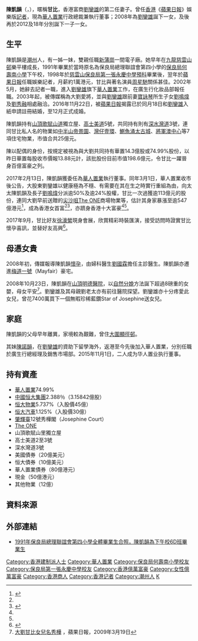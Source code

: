 {{multiple issues|
{{copyedit|time=2016-11-23T00:39:28+00:00}}
{{inappropriate tone|time=2016-11-23T00:39:28+00:00}}
}}
{{Infobox person
| 姓名    = 陳凱韻
| 圖像    = 
| 圖像替代 = 
| 圖像說明 = 
| 出生日期 = {{birth date and age|1979|10|4}}<ref>[http://hk.apple.nextmedia.com/entertainment/art/20131007/18452573 Niki驚嚇素顏　陪甘比合家歡] {{Wayback|url=http://hk.apple.nextmedia.com/entertainment/art/20131007/18452573 |date=20160804055155 }} 蘋果日報，2013年10月7日</ref>
| 出生地點 = {{BHKG}}
| 逝世日期 = 
| 逝世地點 = 
| 國籍    = {{CNHK}}
| 別名    = 甘比
| 職業    = [[記者|記者]]（1999年－2002年5月）
| 活躍時期 = 1999年至今
| 頭銜    = 
| 教育程度 = 預科
| 母校    = [[保良局何壽南小學|保良局何壽南小學]]<br>[[保良局第一張永慶中學|保良局第一張永慶中學]]
| 配偶    = {{marriage|[[劉鑾雄|劉鑾雄]]|2016}}
| 兒女    = 劉秀樺 Josephine <br>{{birth date and age|2008|10|23}}<br>劉仲學 Joseph Junior<br>{{birth date and age|2012|12|16}}<br>劉秀兒 Josie<br>{{birth date and age|2018|1|31}}
}}

'''陳凱韻'''（{{lang-en|Kimbee Chan}}，{{bd|1979年|10月4日|||C陳}}），暱稱'''甘比'''，香港富商[[劉鑾雄|劉鑾雄]]的第二任妻子。曾任[[香港|香港]]《[[蘋果日報_(香港)|蘋果日報]]》娛樂版[[記者|記者]]，現為[[華人置業|華人置業]]行政總裁兼執行董事；2008年為[[劉鑾雄|劉鑾雄]]誕下一女，及後再於2012及18年分別誕下一子一女。

==生平==
陳凱韻是[[潮州|潮州]]人，有一姊一妹，雙親任職[[新蒲崗|新蒲崗]]一間電子廠。她早年在[[九龍|九龍]][[慈雲山邨|慈雲山邨]]樂平樓成長，1991年畢業於當時原名為保良局總理聯誼會第四小學的[[保良局何壽南小學|保良局何壽南小學]]下午校，1998年於[[慈雲山|慈雲山]][[保良局第一張永慶中學|保良局第一張永慶中學]][[預科|預科]]畢業後，翌年於[[蘋果日報_(香港)|蘋果日報]]任職娛樂記者，月薪約1萬港元，甘比與著名演員[[周星馳|周星馳]]關係甚佳。2002年5月，她辭去記者一職，進入[[劉鑾雄|劉鑾雄]]旗下[[華人置業|華人置業]]工作，在廣生行化妝品部報任職。2003年起，被傳媒稱為大劉愛將，並與[[劉鑾雄|劉鑾雄]]跟前妻[[寶詠琴|寶詠琴]]所生子女[[劉鳴煒|劉鳴煒]]及[[劉秀融|劉秀融]]相處融洽。2016年11月22日，被[[蘋果日報|蘋果日報]]揭露已於同月18日和[[劉鑾雄|劉鑾雄]]入紙申請註冊結婚，至12月正式成婚。

陳凱韻持有[[太平山_(香港)|山頂]][[歌賦山道|歌賦山道]]獨立屋、[[高士美道|高士美道]]5號，共同持有則有[[深水灣道|深水灣道]]3號，連同甘比私人名的物業如[[中半山|中半山]][[帝景園|帝景園]]、[[灣仔|灣仔]][[壹環|壹環]]、[[鰂魚涌|鰂魚涌]][[太古城|太古城]]、[[將軍澳中心|將軍澳中心]]等7項住宅物業，市值合共25億元。

陳以配偶的身份，按規定被視為與大劉共同持有華置14.3億股或74.99%股份，以昨日華置每股收市價報13.88元計，該批股份目前市值198.6億元，令甘比一躍晉身百億富豪之列。

2017年2月13日，陳凱韻獲委任為[[華人置業|華人置業]]執行董事。同年3月1日，華人置業收市後公告，大股東劉鑾雄以健康極為不穩、有需要在其在生之時實行重組為由，向太太陳凱韻及長子[[劉鳴煒|劉鳴煒]]分派逾50%及逾24%股權，甘比一次過獲逾113億元的股份，連同大劉早前送贈的[[尖沙咀|尖沙咀]][[The_ONE|The ONE]]商場物業等，估計其身家暴漲至逾547億港元<ref name="appledaily20170303">{{cite news |url=http://hk.apple.nextmedia.com/news/art/20170303/19945902 |title=終極分身家 甘比攙扶出現華置 大劉︰身體OK 好錫鳴煒 |publisher=[[蘋果日報_(香港)|蘋果日報 (香港)]] |date=2017年3月3日 |accessdate=2017年3月23日 |archive-date=2017年3月24日 |archive-url=https://web.archive.org/web/20170324084245/http://hk.apple.nextmedia.com/news/art/20170303/19945902 |dead-url=no }}{{zh-hant}}</ref>，成為香港女首富<ref name="appledaily20170303"/><ref name="stheadline20170302">{{cite news |url=http://hd.stheadline.com/news/daily/hk/545657/ |title=獲大劉分配五成華置股份 甘比飛升女首富 |publisher=[[頭條日報|頭條日報]] |date=2017年3月2日 |accessdate=2017年3月23日 |archive-date=2017年3月24日 |archive-url=https://web.archive.org/web/20170324084939/http://hd.stheadline.com/news/daily/hk/545657/ |dead-url=no }}{{zh-hant}}</ref>，亦躋身香港十大富豪<ref name="appledaily20170303"/><ref name="stheadline20170302"/>。

2017年9月，甘比好友[[徐濠縈|徐濠縈]]現身會展，欣賞精彩時裝匯演，接受訪問時證實甘比懷孕喜訊，並替好友高興<ref>{{Cite web |url=http://bka.mpweekly.com/focus/local/%E5%BE%90%E6%BF%A0%E7%B8%88%E4%BB%A3%E8%AD%89%E5%AF%A6-%E7%94%98%E6%AF%94%E7%AC%AC3%E5%BA%A6%E5%81%9A%E5%AA%BD%E5%AA%BD?cat=2 |title=徐濠縈代證實 甘比第3度做媽媽 |accessdate=2017-09-07 |archive-date=2017-09-07 |archive-url=https://web.archive.org/web/20170907084548/http://bka.mpweekly.com/focus/local/%E5%BE%90%E6%BF%A0%E7%B8%88%E4%BB%A3%E8%AD%89%E5%AF%A6-%E7%94%98%E6%AF%94%E7%AC%AC3%E5%BA%A6%E5%81%9A%E5%AA%BD%E5%AA%BD?cat=2 |dead-url=no }}</ref>。

==母憑女貴==
2008年初，傳媒報導陳凱韻[[懷孕|懷孕]]，由婦科醫生[[劉國霖|劉國霖]]擔任主診醫生。陳凱韻亦遷進[[梅道一號|梅道一號]]（Mayfair）豪宅。

2008年10月23日，陳凱韻在[[太平山_(香港)|山頂]][[明德醫院|明德醫院]]，以[[自然分娩|自然分娩]]方法誕下超過8磅重的女嬰，母女平安<ref>[https://hk.entertainment.appledaily.com/entertainment/daily/article/20090319/12509470 大劉甘比女兒名秀樺] {{Wayback|url=https://hk.entertainment.appledaily.com/entertainment/daily/article/20090319/12509470 |date=20180525062245 }}，蘋果日報，2009年3月19日</ref>。劉鑾雄及其母親劉老太亦有前往醫院探望。劉鑾雄亦十分疼愛此女兒，曾花7400萬買下一個無暇珍稀藍鑽Star of Josephine送女兒。

==家庭==
陳凱韻的父母早年離異，家境較為艱難，曾住[[大圍|大圍]][[顯徑邨|顯徑邨]]。

其妹[[陳諾韻|陳諾韻]]，在[[劉鑾雄|劉鑾雄]]的資助下留學海外，返港至今先後加入華人置業，分別任職於廣生行總經理及銷售市場部。2015年11月1日，二人成为华人置业执行董事。

==持有資產==
*[[華人置業|華人置業]]74.99%
*[[中國恒大集團|中國恒大集團]]2.388％（3.15842億股）
*[[恒大物業|恒大物業]]5.737%（入股價45億）
*[[恒大汽車|恒大汽車]]1.125%（入股價30億）
*[[肇輝臺|肇輝臺]]12號秀樺閣（Josephine Court）
*[[The_ONE|The ONE]]
*山頂歌賦山里獨立屋
*高士美道2至3號
*深水灣道3號
*美國債券（20億美元）
*恒大債券（10億美元）
*華人置業債券（80億港元）
*現金（50億港元）
*其他物業（12億）

==資料來源==
{{reflist}}

==外部連結==
*[https://archive.ph/o9kDa 1991年保良局總理聯誼會第四小學全體畢業生合照，陳凱韻為下午校6D班畢業生]

{{DEFAULTSORT:C}}

[[Category:香港建制派人士|Category:香港建制派人士]]
[[Category:華人置業|Category:華人置業]]
[[Category:保良局何壽南小學校友|Category:保良局何壽南小學校友]]
[[Category:保良局第一張永慶中學校友|Category:保良局第一張永慶中學校友]]
[[Category:香港億萬富豪|Category:香港億萬富豪]]
[[Category:女性億萬富豪|Category:女性億萬富豪]]
[[Category:香港商人|Category:香港商人]]
[[Category:香港记者|Category:香港记者]]
[[Category:潮州人|Category:潮州人]]
[[Category:陳姓|K]]
